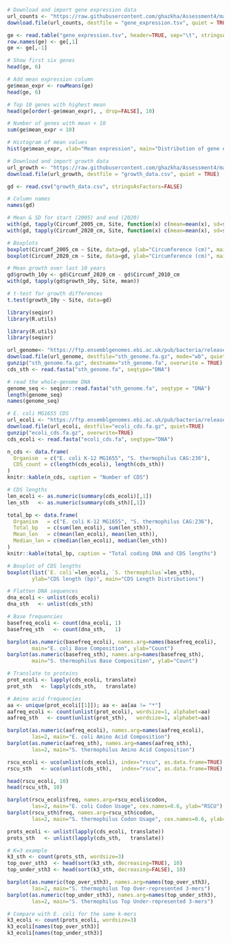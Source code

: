 ```r
# Download and import gene expression data
url_counts <- "https://raw.githubusercontent.com/ghazkha/Assessment4/main/gene_expression.tsv"
download.file(url_counts, destfile = "gene_expression.tsv", quiet = TRUE)
```
```r
ge <- read.table("gene_expression.tsv", header=TRUE, sep="\t", stringsAsFactors=FALSE)
row.names(ge) <- ge[,1]
ge <- ge[,-1]
```
```r
# Show first six genes
head(ge, 6)
```
```r
# Add mean expression column
ge$mean_expr <- rowMeans(ge)
head(ge, 6)
```
```r
# Top 10 genes with highest mean
head(ge[order(-ge$mean_expr), , drop=FALSE], 10)
```
```r
# Number of genes with mean < 10
sum(ge$mean_expr < 10)
```
```r
# Histogram of mean values
hist(ge$mean_expr, xlab="Mean expression", main="Distribution of gene expression means")
```
```r
# Download and import growth data
url_growth <- "https://raw.githubusercontent.com/ghazkha/Assessment4/main/growth_data.csv"
download.file(url_growth, destfile = "growth_data.csv", quiet = TRUE)

gd <- read.csv("growth_data.csv", stringsAsFactors=FALSE)

# Column names
names(gd)
```
```r
# Mean & SD for start (2005) and end (2020)
with(gd, tapply(Circumf_2005_cm, Site, function(x) c(mean=mean(x), sd=sd(x))))
with(gd, tapply(Circumf_2020_cm, Site, function(x) c(mean=mean(x), sd=sd(x))))
```
```r
# Boxplots
boxplot(Circumf_2005_cm ~ Site, data=gd, ylab="Circumference (cm)", main="2005 Circumference by Site")
boxplot(Circumf_2020_cm ~ Site, data=gd, ylab="Circumference (cm)", main="2020 Circumference by Site")
```
```r
# Mean growth over last 10 years
gd$growth_10y <- gd$Circumf_2020_cm - gd$Circumf_2010_cm
with(gd, tapply(gd$growth_10y, Site, mean))
```
```r
# t-test for growth differences
t.test(growth_10y ~ Site, data=gd)
```
```r
library(seqinr)
library(R.utils)
```
```r
library(R.utils)
library(seqinr)

url_genome<- "https://ftp.ensemblgenomes.ebi.ac.uk/pub/bacteria/release-62/fasta/bacteria_121_collection/streptococcus_thermophilus_cag_236_gca_000434755/dna/Streptococcus_thermophilus_cag_236_gca_000434755.MGS236_.dna.toplevel.fa.gz"
download.file(url_genome, destfile="sth_genome.fa.gz", mode="wb", quiet=FALSE)
gunzip("sth_genome.fa.gz", destname="sth_genome.fa", overwrite = TRUE)
cds_sth <- read.fasta("sth_genome.fa", seqtype="DNA")

# read the whole-genome DNA
genome_seq <- seqinr::read.fasta("sth_genome.fa", seqtype = "DNA")
length(genome_seq)
names(genome_seq)
```
```r
# E. coli MG1655 CDS
url_ecoli <- "https://ftp.ensemblgenomes.ebi.ac.uk/pub/bacteria/release-62/fasta/bacteria_0_collection/escherichia_coli_str_k_12_substr_mg1655_gca_000005845/cds/Escherichia_coli_str_k_12_substr_mg1655_gca_000005845.ASM584v2.cds.all.fa.gz"
download.file(url_ecoli, destfile="ecoli_cds.fa.gz", quiet=TRUE)
gunzip("ecoli_cds.fa.gz", overwrite=TRUE)
cds_ecoli <- read.fasta("ecoli_cds.fa", seqtype="DNA")
```
```r
n_cds <- data.frame(
  Organism  = c("E. coli K-12 MG1655", "S. thermophilus CAG:236"),
  CDS_count = c(length(cds_ecoli), length(cds_sth))
)
knitr::kable(n_cds, caption = "Number of CDS")

```
```r
# CDS lengths
len_ecoli <- as.numeric(summary(cds_ecoli)[,1])
len_sth   <- as.numeric(summary(cds_sth)[,1])

total_bp <- data.frame(
  Organism   = c("E. coli K-12 MG1655", "S. thermophilus CAG:236"),
  Total_bp   = c(sum(len_ecoli), sum(len_sth)),
  Mean_len   = c(mean(len_ecoli), mean(len_sth)),
  Median_len = c(median(len_ecoli), median(len_sth))
)
knitr::kable(total_bp, caption = "Total coding DNA and CDS lengths")

```
```r
# Boxplot of CDS lengths
boxplot(list(`E. coli`=len_ecoli, `S. thermophilus`=len_sth),
        ylab="CDS length (bp)", main="CDS Length Distributions")
```
```r
# Flatten DNA sequences
dna_ecoli <- unlist(cds_ecoli)
dna_sth   <- unlist(cds_sth)

# Base frequencies
basefreq_ecoli <- count(dna_ecoli, 1)
basefreq_sth   <- count(dna_sth,   1)

barplot(as.numeric(basefreq_ecoli), names.arg=names(basefreq_ecoli),
        main="E. coli Base Composition", ylab="Count")
barplot(as.numeric(basefreq_sth), names.arg=names(basefreq_sth),
        main="S. thermophilus Base Composition", ylab="Count")

# Translate to proteins
prot_ecoli <- lapply(cds_ecoli, translate)
prot_sth   <- lapply(cds_sth,   translate)

# Amino acid frequencies
aa <- unique(prot_ecoli[[1]]); aa <- aa[aa != "*"]
aafreq_ecoli <- count(unlist(prot_ecoli), wordsize=1, alphabet=aa)
aafreq_sth   <- count(unlist(prot_sth),   wordsize=1, alphabet=aa)

barplot(as.numeric(aafreq_ecoli), names.arg=names(aafreq_ecoli),
        las=2, main="E. coli Amino Acid Composition")
barplot(as.numeric(aafreq_sth), names.arg=names(aafreq_sth),
        las=2, main="S. thermophilus Amino Acid Composition")
```
```r
rscu_ecoli <- uco(unlist(cds_ecoli), index="rscu", as.data.frame=TRUE)
rscu_sth   <- uco(unlist(cds_sth),   index="rscu", as.data.frame=TRUE)

head(rscu_ecoli, 10)
head(rscu_sth, 10)

barplot(rscu_ecoli$freq, names.arg=rscu_ecoli$codon,
        las=2, main="E. coli Codon Usage", cex.names=0.6, ylab="RSCU")
barplot(rscu_sth$freq, names.arg=rscu_sth$codon,
        las=2, main="S. thermophilus Codon Usage", cex.names=0.6, ylab="RSCU")

```
```r
prots_ecoli <- unlist(lapply(cds_ecoli, translate))
prots_sth   <- unlist(lapply(cds_sth,   translate))

# K=3 example
k3_sth <- count(prots_sth, wordsize=3)
top_over_sth3  <- head(sort(k3_sth, decreasing=TRUE), 10)
top_under_sth3 <- head(sort(k3_sth, decreasing=FALSE), 10)

barplot(as.numeric(top_over_sth3), names.arg=names(top_over_sth3),
        las=2, main="S. thermophilus Top Over-represented 3-mers")
barplot(as.numeric(top_under_sth3), names.arg=names(top_under_sth3),
        las=2, main="S. thermophilus Top Under-represented 3-mers")

# Compare with E. coli for the same k-mers
k3_ecoli <- count(prots_ecoli, wordsize=3)
k3_ecoli[names(top_over_sth3)]
k3_ecoli[names(top_under_sth3)]
```
